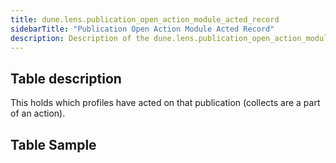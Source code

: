 ```yaml
---
title: dune.lens.publication_open_action_module_acted_record
sidebarTitle: "Publication Open Action Module Acted Record"
description: Description of the dune.lens.publication_open_action_module_acted_record table on Dune
---
```


## Table description

This holds which profiles have acted on that publication (collects are a part of an action).

## Table Sample


<TableSample tableSchema="dune.lens" tableName="publication_open_action_module_acted_record" />

